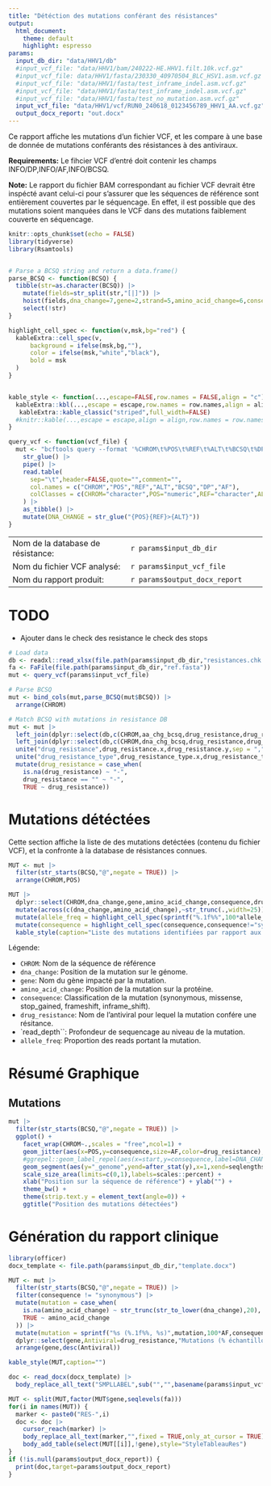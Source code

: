 ```yaml
---
title: "Détéction des mutations conférant des résistances"
output:
  html_document: 
    theme: default
    highlight: espresso
params:
  input_db_dir: "data/HHV1/db"
  #input_vcf_file: "data/HHV1/bam/240222-HE.HHV1.filt.10k.vcf.gz"
  #input_vcf_file: data/HHV1/fasta/230330_40970504_BLC_HSV1.asm.vcf.gz
  #input_vcf_file: "data/HHV1/fasta/test_inframe_indel.asm.vcf.gz"
  #input_vcf_file: "data/HHV1/fasta/test_inframe_indel.asm.vcf.gz"
  #input_vcf_file: "data/HHV1/fasta/test_no_mutation.asm.vcf.gz"
  input_vcf_file: "data/HHV1/vcf/RUN0_240618_0123456789_HHV1_AA.vcf.gz"  
  output_docx_report: "out.docx"
---
```




Ce rapport affiche les mutations d'un fichier VCF, et les compare à une base de 
donnée de mutations conférants des résistances à des antiviraux.

**Requirements:** Le fihcier VCF d'entré doit contenir les champs INFO/DP,INFO/AF,INFO/BCSQ.

**Note:** Le rapport du fichier BAM correspondant au fichier VCF devrait être inspécté avant celui-ci pour s'assurer que les séquences de référence sont entièrement couvertes par le séquencage. En effet, il est possible que des mutations soient manquées dans le VCF dans des mutations faiblement couverte en séquencage.

 
```r
knitr::opts_chunk$set(echo = FALSE)
library(tidyverse)
library(Rsamtools)


# Parse a BCSQ string and return a data.frame()
parse_BCSQ <- function(BCSQ) {
  tibble(str=as.character(BCSQ)) |>
    mutate(fields=str_split(str,"[|]")) |>
    hoist(fields,dna_change=7,gene=2,strand=5,amino_acid_change=6,consequence=1,transcript=3,biotype=4,.ptype = character()) |>
    select(!str)
}

highlight_cell_spec <- function(v,msk,bg="red") {
  kableExtra::cell_spec(v,
      background = ifelse(msk,bg,""),
      color = ifelse(msk,"white","black"),
      bold = msk
  )
}


kable_style <- function(...,escape=FALSE,row.names = FALSE,align = "c") {
  kableExtra::kbl(...,escape = escape,row.names = row.names,align = align) |>
   kableExtra::kable_classic("striped",full_width=FALSE)
  #knitr::kable(...,escape = escape,align = align,row.names = row.names)
}

query_vcf <- function(vcf_file) {
  mut <- "bcftools query --format '%CHROM\t%POS\t%REF\t%ALT\t%BCSQ\t%DP\t%AF\n' '{vcf_file}'" |>
    str_glue() |>
    pipe() |>
    read.table(
      sep="\t",header=FALSE,quote="",comment="",
      col.names = c("CHROM","POS","REF","ALT","BCSQ","DP","AF"),
      colClasses = c(CHROM="character",POS="numeric",REF="character",ALT="character",BCSQ="character",DP="numeric",AF="numeric")
    ) |>
    as_tibble() |>
    mutate(DNA_CHANGE = str_glue("{POS}{REF}>{ALT}"))
}
```

|                                   |                                         |
|-----------------------------------|-----------------------------------------|
| Nom de la database de résistance: | ``r params$input_db_dir``               |
| Nom du fichier VCF analysé:       | ``r params$input_vcf_file``             |
| Nom du rapport produit:           | ``r params$output_docx_report``         |

# TODO

 - Ajouter dans le check des resistance le check des stops

```r
# Load data
db <- readxl::read_xlsx(file.path(params$input_db_dir,"resistances.chk.xlsx"))
fa <- FaFile(file.path(params$input_db_dir,"ref.fasta"))
mut <- query_vcf(params$input_vcf_file)

# Parse BCSQ
mut <- bind_cols(mut,parse_BCSQ(mut$BCSQ)) |>
  arrange(CHROM)

# Match BCSQ with mutations in resistance DB
mut <- mut |>
  left_join(dplyr::select(db,c(CHROM,aa_chg_bcsq,drug_resistance,drug_resistance_type)),by=c("CHROM","amino_acid_change"="aa_chg_bcsq")) |>
  left_join(dplyr::select(db,c(CHROM,dna_chg_bcsq,drug_resistance,drug_resistance_type)),by=c("CHROM","dna_change"="dna_chg_bcsq")) |>
  unite("drug_resistance",drug_resistance.x,drug_resistance.y,sep = ",",na.rm = TRUE) |>
  unite("drug_resistance_type",drug_resistance_type.x,drug_resistance_type.y,sep = ",",na.rm = TRUE) |>
  mutate(drug_resistance = case_when(
    is.na(drug_resistance) ~ "-",
    drug_resistance == "" ~ "-",
    TRUE ~ drug_resistance))
```










# Mutations détéctées

Cette section affiche la liste de des mutations detéctées (contenu du fichier VCF),
et la confronte à la database de résistances connues.

```r
MUT <- mut |> 
  filter(str_starts(BCSQ,"@",negate = TRUE)) |>
  arrange(CHROM,POS)

MUT |>
  dplyr::select(CHROM,dna_change,gene,amino_acid_change,consequence,drug_resistance,drug_resistance_type,read_depth=DP,allele_freq=AF) |>
  mutate(across(c(dna_change,amino_acid_change),~str_trunc(.,width=25))) |>
  mutate(allele_freq = highlight_cell_spec(sprintf("%.1f%%",100*allele_freq),allele_freq<0.5,bg="#2E8B57")) |>
  mutate(consequence = highlight_cell_spec(consequence,consequence!="synonymous")) |>
  kable_style(caption="Liste des mutations identifiées par rapport aux références")
```

Légende:

 - `CHROM`: Nom de la séquence de référence
 - `dna_change`: Position de la mutation sur le génome.
 - `gene`: Nom du gène impacté par la mutation.
 - `amino_acid_change`: Position de la mutation sur la protéine.
 - `consequence`: Classification de la mutation (synonymous, missense, stop_gained, frameshift, inframe_shift).
 - `drug_resistance`: Nom de l'antiviral pour lequel la mutation confére une résitance.
 - `read_depth``: Profondeur de sequencage au niveau de la mutation.
 - `allele_freq`: Proportion des reads portant la mutation.


# Résumé Graphique {.tabset}

## Mutations

```r
mut |>
  filter(str_starts(BCSQ,"@",negate = TRUE)) |>
  ggplot() + 
    facet_wrap(CHROM~.,scales = "free",ncol=1) +
    geom_jitter(aes(x=POS,y=consequence,size=AF,color=drug_resistance),alpha=0.5,width = 0,height=0.3) +
    #ggrepel::geom_label_repel(aes(x=start,y=consequence,label=DNA_CHANGE),size=2) +
    geom_segment(aes(y="_genome",yend=after_stat(y),x=1,xend=seqlengths),data=as.data.frame(seqinfo(fa)) |> rownames_to_column("CHROM")) +
    scale_size_area(limits=c(0,1),labels=scales::percent) + 
    xlab("Position sur la séquence de référence") + ylab("") +
    theme_bw() +
    theme(strip.text.y = element_text(angle=0)) +
    ggtitle("Position des mutations détectées")
```





# Génération du rapport clinique

```r
library(officer)
docx_template <- file.path(params$input_db_dir,"template.docx")

MUT <- mut |> 
  filter(str_starts(BCSQ,"@",negate = TRUE)) |>
  filter(consequence != "synonymous") |>
  mutate(mutation = case_when(
    is.na(amino_acid_change) ~ str_trunc(str_to_lower(dna_change),20),
    TRUE ~ amino_acid_change
  )) |>
  mutate(mutation = sprintf("%s (%.1f%%, %s)",mutation,100*AF,consequence)) |>
  dplyr::select(gene,Antiviral=drug_resistance,"Mutations (% échantillon portant la mutation)"=mutation,Type=drug_resistance_type) |>
  arrange(gene,desc(Antiviral))

kable_style(MUT,caption="")
```


```r
doc <- read_docx(docx_template) |>
  body_replace_all_text("SMPLLABEL",sub("","",basename(params$input_vcf_file)),fixed = TRUE)

MUT <- split(MUT,factor(MUT$gene,seqlevels(fa)))
for(i in names(MUT)) {
  marker <- paste0("RES-",i)
  doc <- doc |>
    cursor_reach(marker) |>
    body_replace_all_text(marker,"",fixed = TRUE,only_at_cursor = TRUE) |>
    body_add_table(select(MUT[[i]],!gene),style="StyleTableauRes")
}
if (!is.null(params$output_docx_report)) {
  print(doc,target=params$output_docx_report)
}
```


